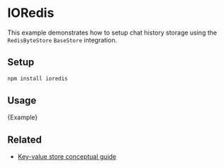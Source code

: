 # IORedis

This example demonstrates how to setup chat history storage using the `RedisByteStore` `BaseStore` integration.

## Setup

```bash npm2yarn
npm install ioredis
```

## Usage


<CodeBlock language="typescript">{Example}</CodeBlock>

## Related

- [Key-value store conceptual guide](/docs/concepts/#key-value-stores)

